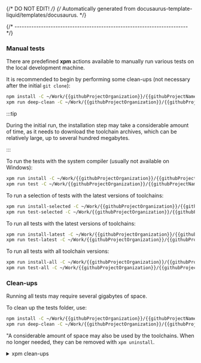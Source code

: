{/* DO NOT EDIT! */}
{/* Automatically generated from docusaurus-template-liquid/templates/docusaurus. */}


{/* ------------------------------------------------------------------------ */}

### Manual tests

There are predefined **xpm** actions available to manually run various
tests on the local development machine.

It is recommended to begin by performing some clean-ups (not necessary
after the initial `git clone`):

```sh
npm install -C ~/Work/{{githubProjectOrganization}}/{{githubProjectName}}.git/tests
xpm run deep-clean -C ~/Work/{{githubProjectOrganization}}/{{githubProjectName}}.git/tests
```

:::tip

During the initial run, the installation step may take a considerable
amount of time, as it needs to download the toolchain archives, which
can be relatively large, up to several hundred megabytes.

:::

To run the tests with the system compiler (usually not available on Windows):

```sh
xpm run install -C ~/Work/{{githubProjectOrganization}}/{{githubProjectName}}.git/tests
xpm run test -C ~/Work/{{githubProjectOrganization}}/{{githubProjectName}}.git/tests
```

To run a selection of tests with the latest versions of toolchains:

```sh
xpm run install-selected -C ~/Work/{{githubProjectOrganization}}/{{githubProjectName}}.git/tests
xpm run test-selected -C ~/Work/{{githubProjectOrganization}}/{{githubProjectName}}.git/tests
```

To run all tests with the latest versions of toolchains:

```sh
xpm run install-latest -C ~/Work/{{githubProjectOrganization}}/{{githubProjectName}}.git/tests
xpm run test-latest -C ~/Work/{{githubProjectOrganization}}/{{githubProjectName}}.git/tests
```

To run all tests with all toolchain versions:

```sh
xpm run install-all -C ~/Work/{{githubProjectOrganization}}/{{githubProjectName}}.git/tests
xpm run test-all -C ~/Work/{{githubProjectOrganization}}/{{githubProjectName}}.git/tests
```

### Clean-ups

Running all tests may require several gigabytes of space.

To clean up the tests folder, use:

```sh
npm install -C ~/Work/{{githubProjectOrganization}}/{{githubProjectName}}.git/tests
xpm run deep-clean -C ~/Work/{{githubProjectOrganization}}/{{githubProjectName}}.git/tests
```

"A considerable amount of space may also be used by the toolchains.
When no longer needed, they can be removed with `xpm uninstall`.

<details>
<summary>xpm clean-ups</summary>

<CommonXpmCleanUps />

</details>
